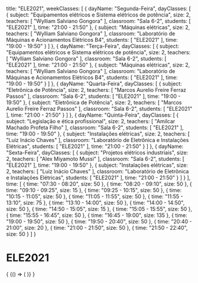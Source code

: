   title: "ELE2021",
  weekClasses: [
    {
      dayName: "Segunda-Feira",
      dayClasses: [
        {
          subject: "Equipamentos elétricos e Sistema elétricos de potência",
          size: 2,
          teachers: [
            "Wylliam Salviano Gongora"
          ],
          classroom: "Sala 6-2",
          students: [
            "ELE2021"
          ],
          time: "21:00 - 21:50"
        },
        {
          subject: "Máquinas elétricas",
          size: 2,
          teachers: [
            "Wylliam Salviano Gongora"
          ],
          classroom: "Laboratório de Máquinas e Acionamentos Elétricos B4",
          students: [
            "ELE2021"
          ],
          time: "19:00 - 19:50"
        }
      ]
    },
    {
      dayName: "Terça-Feira",
      dayClasses: [
        {
          subject: "Equipamentos elétricos e Sistema elétricos de potência",
          size: 2,
          teachers: [
            "Wylliam Salviano Gongora"
          ],
          classroom: "Sala 6-2",
          students: [
            "ELE2021"
          ],
          time: "21:00 - 21:50"
        },
        {
          subject: "Máquinas elétricas",
          size: 2,
          teachers: [
            "Wylliam Salviano Gongora"
          ],
          classroom: "Laboratório de Máquinas e Acionamentos Elétricos B4",
          students: [
            "ELE2021"
          ],
          time: "19:00 - 19:50"
        }
      ]
    },
    {
      dayName: "Quarta-Feira",
      dayClasses: [
        {
          subject: "Eletrônica de Potência",
          size: 2,
          teachers: [
            "Marcos Aurelio Freire Ferraz Passos"
          ],
          classroom: "Sala 6-2",
          students: [
            "ELE2021"
          ],
          time: "19:00 - 19:50"
        },
        {
          subject: "Eletrônica de Potência",
          size: 2,
          teachers: [
            "Marcos Aurelio Freire Ferraz Passos"
          ],
          classroom: "Sala 6-2",
          students: [
            "ELE2021"
          ],
          time: "21:00 - 21:50"
        }
      ]
    },
    {
      dayName: "Quinta-Feira",
      dayClasses: [
        {
          subject: "Legislação e ética profissional",
          size: 2,
          teachers: [
            "Amilcar Machado Profeta Filho"
          ],
          classroom: "Sala 6-2",
          students: [
            "ELE2021"
          ],
          time: "19:00 - 19:50"
        },
        {
          subject: "Instalações elétricas",
          size: 2,
          teachers: [
            "Luiz Inácio Chaves"
          ],
          classroom: "Laboratório de Eletrônica e Instalações Elétricas",
          students: [
            "ELE2021"
          ],
          time: "21:00 - 21:50"
        }
      ]
    },
    {
      dayName: "Sexta-Feira",
      dayClasses: [
        {
          subject: "Projetos elétricos industriais",
          size: 2,
          teachers: [
            "Alex Miyamoto Mussi"
          ],
          classroom: "Sala 6-2",
          students: [
            "ELE2021"
          ],
          time: "19:00 - 19:50"
        },
        {
          subject: "Instalações elétricas",
          size: 2,
          teachers: [
            "Luiz Inácio Chaves"
          ],
          classroom: "Laboratório de Eletrônica e Instalações Elétricas",
          students: [
            "ELE2021"
          ],
          time: "21:00 - 21:50"
        }
      ]
    }
  ],
  time: [
    {
      time: "07:30 - 08:20",
      size: 50
    },
    {
      time: "08:20 - 09:10",
      size: 50
    },
    {
      time: "09:10 - 09:25",
      size: 15
    },
    {
      time: "09:25 - 10:15",
      size: 50
    },
    {
      time: "10:15 - 11:05",
      size: 50
    },
    {
      time: "11:05 - 11:55",
      size: 50
    },
    {
      time: "11:55 - 13:10",
      size: 75
    },
    {
      time: "13:10 - 14:00",
      size: 50
    },
    {
      time: "14:00 - 14:50",
      size: 50
    },
    {
      time: "14:50 - 15:05",
      size: 15
    },
    {
      time: "15:05 - 15:55",
      size: 50
    },
    {
      time: "15:55 - 16:45",
      size: 50
    },
    {
      time: "16:45 - 19:00",
      size: 135
    },
    {
      time: "19:00 - 19:50",
      size: 50
    },
    {
      time: "19:50 - 20:40",
      size: 50
    },
    {
      time: "20:40 - 21:00",
      size: 20
    },
    {
      time: "21:00 - 21:50",
      size: 50
    },
    {
      time: "21:50 - 22:40",
      size: 50
    }
  ]
}

# ELE2021

<div>
  {
    <BrowserOnly>
      {() => (
        <Grid
          title={data.title}
          weekClasses={data.weekClasses}
          time={data.time}
        />
      )}
    </BrowserOnly>
  }
</div>
